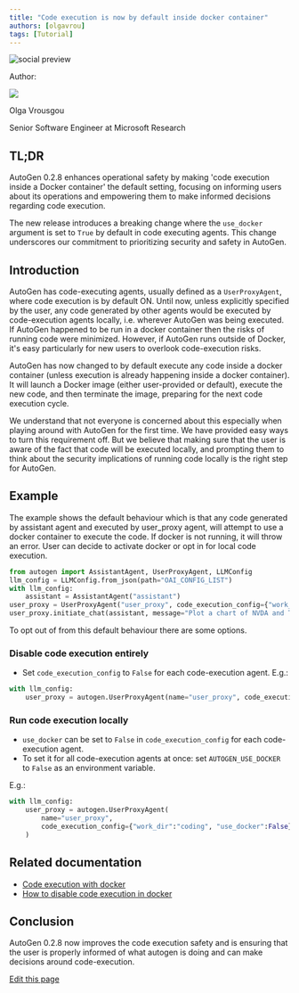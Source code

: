 ```yaml
---
title: "Code execution is now by default inside docker container"
authors: [olgavrou]
tags: [Tutorial]
---
```


<div>
<img noZoom className="social-share-img"
  src="https://media.githubusercontent.com/media/ag2ai/ag2/refs/heads/main/website/static/img/cover.png"
  alt="social preview"
  style={{ position: 'absolute', left: '-9999px' }}
/>
</div>

<div class="blog-authors">
<p class="authors">Author:</p>
<CardGroup cols={2}>
<Card href="https://github.com/olgavrou/">
    <div class="col card">
      <div class="img-placeholder">
        <img noZoom src="https://github.com/olgavrou.png" />
      </div>
      <div>
        <p class="name">Olga Vrousgou</p>
        <p>Senior Software Engineer at Microsoft Research</p>
      </div>
    </div>
</Card>
</CardGroup>
</div>

## TL;DR

AutoGen 0.2.8 enhances operational safety by making 'code execution inside a Docker container' the default setting, focusing on informing users about its operations and empowering them to make informed decisions regarding code execution.

The new release introduces a breaking change where the `use_docker` argument is set to `True` by default in code executing agents. This change underscores our commitment to prioritizing security and safety in AutoGen.

## Introduction

AutoGen has code-executing agents, usually defined as a `UserProxyAgent`, where code execution is by default ON. Until now, unless explicitly specified by the user, any code generated by other agents would be executed by code-execution agents locally, i.e. wherever AutoGen was being executed. If AutoGen happened to be run in a docker container then the risks of running code were minimized. However, if AutoGen runs outside of Docker, it's easy particularly for new users to overlook code-execution risks.

AutoGen has now changed to by default execute any code inside a docker container (unless execution is already happening inside a docker container). It will launch a Docker image (either user-provided or default), execute the new code, and then terminate the image, preparing for the next code execution cycle.

We understand that not everyone is concerned about this especially when playing around with AutoGen for the first time. We have provided easy ways to turn this requirement off. But we believe that making sure that the user is aware of the fact that code will be executed locally, and prompting them to think about the security implications of running code locally is the right step for AutoGen.

## Example

The example shows the default behaviour which is that any code generated by assistant agent and executed by user_proxy agent, will attempt to use a docker container to execute the code. If docker is not running, it will throw an error. User can decide to activate docker or opt in for local code execution.

```python
from autogen import AssistantAgent, UserProxyAgent, LLMConfig
llm_config = LLMConfig.from_json(path="OAI_CONFIG_LIST")
with llm_config:
    assistant = AssistantAgent("assistant")
user_proxy = UserProxyAgent("user_proxy", code_execution_config={"work_dir": "coding"})
user_proxy.initiate_chat(assistant, message="Plot a chart of NVDA and TESLA stock price change YTD.")
```

To opt out of from this default behaviour there are some options.

### Disable code execution entirely

- Set `code_execution_config` to `False` for each code-execution agent. E.g.:

```python
with llm_config:
    user_proxy = autogen.UserProxyAgent(name="user_proxy", code_execution_config=False)
```

### Run code execution locally

- `use_docker` can be set to `False` in `code_execution_config` for each code-execution agent.
- To set it for all code-execution agents at once: set `AUTOGEN_USE_DOCKER` to `False` as an environment variable.

E.g.:

```python
with llm_config:
    user_proxy = autogen.UserProxyAgent(
        name="user_proxy",
        code_execution_config={"work_dir":"coding", "use_docker":False}
    )
```

## Related documentation

- [Code execution with docker](https://docs.ag2.ai/docs/installation/Installation#install-docker-for-code-execution)
- [How to disable code execution in docker](https://docs.ag2.ai/docs/faq/FAQ#agents-are-throwing-due-to-docker-not-running-how-can-i-resolve-this)

## Conclusion

AutoGen 0.2.8 now improves the code execution safety and is ensuring that the user is properly informed of what autogen is doing and can make decisions around code-execution.
<div className="edit-url-container">
    <a className="edit-url" href="https://github.com/ag2ai/ag2/edit/main/website/docs/_blogs/2024-01-23-Code-execution-in-docker/index.mdx" target='_blank'><Icon icon="pen" iconType="solid" size="13px"/> Edit this page</a>
</div>

